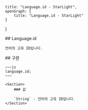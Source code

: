     title: "Language.id - StarLight",
    openGraph: {
        title: "Language.id - StarLight"
    }
}

<Section>
    ## Language.id

    언어의 고유 ID입니다.
</Section>
<Section>
    ## 구문

    ~~~js
    language.id;
    ~~~

    <Section>
        ### 값

        `String` - 언어의 고유 ID입니다.
    </Section>
</Section>